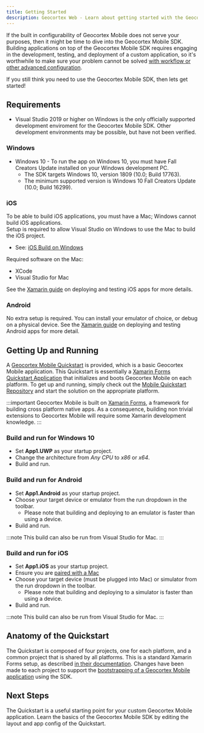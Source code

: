 ```yaml
---
title: Getting Started
description: Geocortex Web - Learn about getting started with the Geocortex Mobile SDK
---
```



<DesignerCallout />

If the built in configurability of Geocortex Mobile does not serve your purposes, then it might be time to dive into the Geocortex Mobile SDK. Building applications on top of the Geocortex Mobile SDK requires engaging in the development, testing, and deployment of a custom application, so it's worthwhile to make sure your problem cannot be solved [with workflow or other advanced configuration](overview.mdx#start-with-your-use-case).

If you still think you need to use the Geocortex Mobile SDK, then lets get started!

## Requirements

-   Visual Studio 2019 or higher on Windows is the only officially supported development enviroment for the Geocortex Mobile SDK. Other development environments may be possible, but have not been verified.

### Windows

-   Windows 10 - To run the app on Windows 10, you must have Fall Creators Update installed on your Windows development PC.
    -   The SDK targets Windows 10, version 1809 (10.0; Build 17763).
    -   The minimum supported version is Windows 10 Fall Creators Update (10.0; Build 16299).

### iOS

To be able to build iOS applications, you must have a Mac; Windows cannot build iOS applications.  
Setup is required to allow Visual Studio on Windows to use the Mac to build the iOS project.

-   See: [iOS Build on Windows](https://docs.microsoft.com/en-us/xamarin/ios/get-started/installation/windows/)

Required software on the Mac:

-   XCode
-   Visual Studio for Mac

See the [Xamarin guide](https://docs.microsoft.com/en-us/xamarin/ios/deploy-test/) on deploying and testing iOS apps for more details.

### Android

No extra setup is required. You can install your emulator of choice, or debug on a physical device. See the [Xamarin guide](https://docs.microsoft.com/en-us/xamarin/android/deploy-test/) on deploying and testing Android apps for more detail.

## Getting Up and Running

A [Geocortex Mobile Quickstart](https://github.com/geocortex/vertigis-mobile-quickstart) is provided, which is a basic Geocortex Mobile application. This Quickstart is essentially a [Xamarin Forms Quickstart Application](https://docs.microsoft.com/en-us/xamarin/get-started/Quickstarts/single-page?pivots=windows) that initializes and boots Geocortex Mobile on each platform. To get up and running, simply check out the [Mobile Quickstart Repository](https://github.com/geocortex/vertigis-mobile-quickstart) and start the solution on the appropriate platform.

:::important
Geocortex Mobile is built on [Xamarin Forms](https://docs.microsoft.com/en-us/xamarin/xamarin-forms/), a framework for building cross platform native apps. As a consequence, building non trivial extensions to Geocortex Mobile will require some Xamarin development knowledge.
:::

### Build and run for Windows 10

-   Set **App1.UWP** as your startup project.
-   Change the architecture from _Any CPU_ to _x86_ or _x64_.
-   Build and run.

### Build and run for Android

-   Set **App1.Android** as your startup project.
-   Choose your target device or emulator from the run dropdown in the toolbar.
    -   Please note that building and deploying to an emulator is faster than using a device.
-   Build and run.

:::note
This build can also be run from Visual Studio for Mac.
:::

### Build and run for iOS

-   Set **App1.iOS** as your startup project.
-   Ensure you are [paired with a Mac](https://docs.microsoft.com/en-us/xamarin/ios/get-started/installation/windows/connecting-to-mac/)
-   Choose your target device (must be plugged into Mac) or simulator from the run dropdown in the toolbar.
    -   Please note that building and deploying to a simulator is faster than using a device.
-   Build and run.

:::note
This build can also be run from Visual Studio for Mac.
:::

## Anatomy of the Quickstart

The Quickstart is composed of four projects, one for each platform, and a common project that is shared by all platforms. This is a standard Xamarin Forms setup, as described [in their documentation](https://docs.microsoft.com/en-us/xamarin/get-started/Quickstarts/deepdive?pivots=windows#anatomy-of-a-xamarinforms-application). Changes have been made to each project to support the [bootstrapping of a Geocortex Mobile application](sdk-advanced-quick-start.mdx#entry-points) using the SDK.

## Next Steps

The Quickstart is a useful starting point for your custom Geocortex Mobile application. Learn the basics of the Geocortex Mobile SDK by editing the layout and app config of the Quickstart.

<UseCaseContainer>
    <UseCaseCard
        title="Editing Layout and App Config"
        description="Learn how to change the fundamental components of a Geocortex Mobile App"
        link="sdk-edit-layout-app-config"
    />
</UseCaseContainer>

